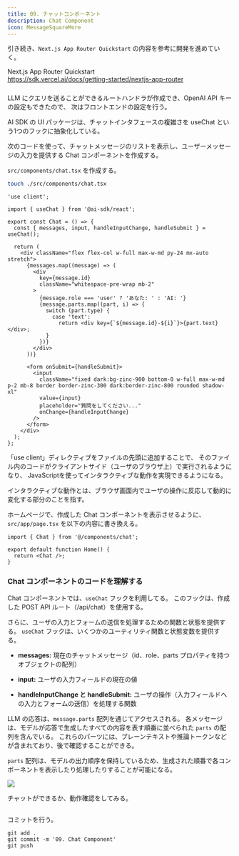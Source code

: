 ```yaml
---
title: 09. チャットコンポーネント
description: Chat Component
icon: MessageSquareMore
---
```


引き続き、`Next.js App Router Quickstart` の内容を参考に開発を進めていく。

Next.js App Router Quickstart<br />
https://sdk.vercel.ai/docs/getting-started/nextjs-app-router

###

LLM にクエリを送ることができるルートハンドラが作成でき、OpenAI API キーの設定もできたので、
次はフロントエンドの設定を行う。

AI SDK の UI パッケージは、チャットインタフェースの複雑さを useChat という1つのフックに抽象化している。

次のコードを使って、チャットメッセージのリストを表示し、ユーザーメッセージの入力を提供する Chat コンポーネントを作成する。

`src/components/chat.tsx` を作成する。

```bash title="Terminal"
touch ./src/components/chat.tsx
```

```tsx title="src/components/chat.tsx"
'use client';

import { useChat } from '@ai-sdk/react';

export const Chat = () => {
  const { messages, input, handleInputChange, handleSubmit } = useChat();

  return (
    <div className="flex flex-col w-full max-w-md py-24 mx-auto stretch">
      {messages.map((message) => (
        <div
          key={message.id}
          className="whitespace-pre-wrap mb-2"
        >
          {message.role === 'user' ? 'あなた: ' : 'AI: '}
          {message.parts.map((part, i) => {
            switch (part.type) {
              case 'text':
                return <div key={`${message.id}-${i}`}>{part.text}</div>;
            }
          })}
        </div>
      ))}

      <form onSubmit={handleSubmit}>
        <input
          className="fixed dark:bg-zinc-900 bottom-0 w-full max-w-md p-2 mb-8 border border-zinc-300 dark:border-zinc-800 rounded shadow-xl"
          value={input}
          placeholder="質問をしてください..."
          onChange={handleInputChange}
        />
      </form>
    </div>
  );
};
```


<Callout title="ファイルの先頭に「use client」ディレクティブを追加してください" type="warn">
「use client」ディレクティブをファイルの先頭に追加することで、
そのファイル内のコードがクライアントサイド（ユーザのブラウザ上）で実行されるようになり、
JavaScriptを使ってインタラクティブな動作を実現できるようになる。

インタラクティブな動作とは、ブラウザ画面内でユーザの操作に反応して動的に変化する部分のことを指す。
</Callout>

ホームページで、作成した Chat コンポーネントを表示させるように、`src/app/page.tsx` を以下の内容に書き換える。

```tsx title="src/app/page.tsx"
import { Chat } from '@/components/chat';

export default function Home() {
  return <Chat />;
}
```

### Chat コンポーネントのコードを理解する

Chat コンポーネントでは、`useChat` フックを利用してる。
このフックは、作成した POST API ルート（/api/chat）を使用する。

さらに、ユーザの入力とフォームの送信を処理するための関数と状態を提供する。
`useChat` フックは、いくつかのユーティリティ関数と状態変数を提供する。

- **messages:** 現在のチャットメッセージ（id、role、parts プロパティを持つオブジェクトの配列）

- **input:** ユーザの入力フィールドの現在の値

- **handleInputChange と handleSubmit:** ユーザの操作（入力フィールドへの入力とフォームの送信）を処理する関数

LLM の応答は、`message.parts` 配列を通じてアクセスされる。
各メッセージは、モデルが応答で生成したすべての内容を表す順番に並べられた `parts` の配列を含んでいる。
これらのパーツには、プレーンテキストや推論トークンなどが含まれており、後で確認することができる。

`parts` 配列は、モデルの出力順序を保持しているため、生成された順番で各コンポーネントを表示したり処理したりすることが可能になる。

![](/02-hands-on/01-basic-rag-app/09_chat_component/chat_component.png)

チャットができるか、動作確認をしてみる。

<img
  src="/02-hands-on/01-basic-rag-app/09_chat_component/first_e2e_test.webp"
  alt=""
/>

コミットを行う。

```shell title="Terminal"
git add .
git commit -m '09. Chat Component'
git push
```
